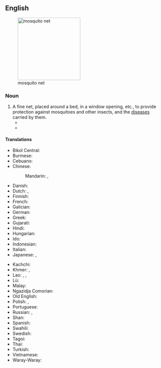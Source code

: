 ==English==
[[File:Javanbedcanopy.JPG|thumb|right|200px|mosquito net]]

===Noun===
{{wikipedia}}
{{en-noun}}

# A fine net, placed around a bed, in a window opening, etc., to provide protection against mosquitoes and other insects, and the [[disease]]s carried by them.
#* {{quote-book|1=en|year=1907|year_published=1980|author=Barbara Baynton|authorlink=Barbara Baynton|title=Human Toll|series=Portable Australian Authors: Barbar Baynton|editors=Sally Krimmer; Alan Lawson|publisher=University of Queensland Press|location=St Lucia|page=127|passage=
Child-trouble widened her brown eyes as she turned them on the shrouded figure stiffly outlined by the sheet, now partly screened by the '''mosquito-net'''.}}
#* {{quote-book|1=en|year=1959|year_published=1972|author=Anthony Burgess|authorlink=Anthony Burgess|title=Beds in the East|series=The Malayan Trilogy|page=505|passage=In the room the '''mosquito net''' was down, ghost-grey in the falling light.}}

====Translations====
{{trans-top|fine net used to protect against mosquitos}}
* Bikol Central: {{t|bcl|kubong}}
* Burmese: {{t+|my|ခြင်ထောင်}}
* Cebuano: {{t|ceb|moskitero}}
* Chinese:
*: Mandarin: {{t+|cmn|蚊帳|sc=Hani}}, {{t+|cmn|蚊帐|tr=wénzhàng|sc=Hani}}
* Danish: {{t+|da|myggenet|n}}
* Dutch: {{t+|nl|klamboe|m}}, {{t+|nl|muskietennet|n}}
* Finnish: {{t+|fi|hyttysverkko}}
* French: {{t+|fr|moustiquaire|f}}
* Galician: {{t+|gl|mosquiteiro|m}}
* German: {{t+|de|Moskitonetz|n}}
* Greek: {{t+|el|κουνουπιέρα}}
* Gujarati: {{t|gu|મચ્છરદાની}}
* Hindi: {{t|hi|मच्छरदानी|f}}
* Hungarian: {{t+|hu|szúnyogháló}}
* Ido: {{t|io|paramoskito}}
* Indonesian: {{t+|id|kelambu}}
* Italian: {{t+|it|zanzariera|f}}
* Japanese: {{t+|ja|蚊帳|tr=かや, kaya|sc=Jpan}}, {{t|ja|蚊屋|tr=かや, kaya|sc=Jpan}}
{{trans-mid}}
* Kachchi: {{t|kfr|મછરદાની}}
* Khmer: {{t+|km|មុង|tr=mung|sc=Khmr}}, {{t|km|មុងផ្លិត|tr=muŋ plət|sc=Khmr}}
* Lao: {{t|lo|ສຸດ}}, {{t|lo|ມຸ້ງ}}, {{t|lo|ມຸສະ}}
* Lü: {{t|khb|ᦉᦳᧆ}}
* Malay: {{t|ms|kelambu}}
* Ngazidja Comorian: {{t|zdj|mustakera|c9|c10}}
* Old English: {{t|ang|myċġnett|n}}
* Polish: {{t+|pl|moskitiera|f}}, {{t|pl|komarnik|m}}
* Portuguese: {{t|pt|mosquiteiro|m}}
* Russian: {{t+|ru|накома́рник|m}}, {{t|ru|моски́тная се́тка|f}}
* Shan: {{t|shn|သုတ်း}}
* Spanish: {{t+|es|mosquitero|m}}
* Swahili: {{t+|sw|kiandarua cha mbu}}
* Swedish: {{t+|sv|myggnät|n}}
* Tagoi: {{t|tag|kulambo}}
* Thai: {{t+|th|มุ้ง}}
* Turkish: {{t+|tr|cibinlik}}
* Vietnamese: {{t+|vi|mùng}}
* Waray-Waray: {{t|war|moskitero}}
{{trans-bottom}}